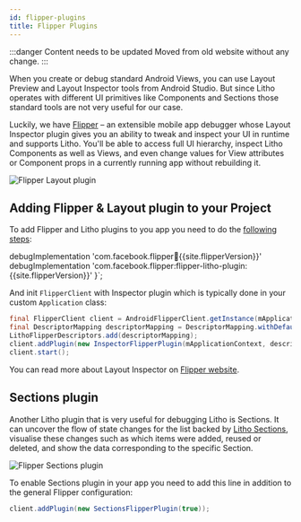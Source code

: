 ```yaml
---
id: flipper-plugins
title: Flipper Plugins
---
```


:::danger Content needs to be updated
Moved from old website without any change.
:::


When you create or debug standard Android Views, you can use Layout Preview and Layout Inspector tools from Android Studio. But since Litho operates with different UI primitives like Components and Sections those standard tools are not very useful for our  case.

Luckily, we have [Flipper](https://fbflipper.com) – an extensible mobile app debugger whose Layout Inspector plugin gives you an ability to tweak and inspect your UI in runtime and supports Litho. You'll be able to access full UI hierarchy, inspect Litho Components as well as Views, and even change values for View attributes or Component props in a currently running app without rebuilding it.

![Flipper Layout plugin](/images/flipper-layout-plugin.png)

## Adding Flipper & Layout plugin to your Project

To add Flipper and Litho plugins to you app you need to do the [following steps](https://fbflipper.com/docs/setup/layout-plugin):

  debugImplementation 'com.facebook.flipper:flipper:{{site.flipperVersion}}'
  debugImplementation 'com.facebook.flipper:flipper-litho-plugin:{{site.flipperVersion}}'
}`;

<VersionedCodeBlock language="groovy" code={flipperDependencies} />

And init `FlipperClient` with Inspector plugin which is typically done in your custom `Application` class:

```java
final FlipperClient client = AndroidFlipperClient.getInstance(mApplicationContext);
final DescriptorMapping descriptorMapping = DescriptorMapping.withDefaults();
LithoFlipperDescriptors.add(descriptorMapping);
client.addPlugin(new InspectorFlipperPlugin(mApplicationContext, descriptorMapping));
client.start();
```

You can read more about Layout Inspector on [Flipper website](https://fbflipper.com/docs/features/layout-plugin).

## Sections plugin

Another Litho plugin that is very useful for debugging Litho is Sections. It can uncover the flow of state changes for the list backed by [Litho Sections](/docs/sections/start), visualise these changes such as which items were added, reused or deleted, and show the data corresponding to the specific Section.

![Flipper Sections plugin](/images/flipper-sections-plugin.png)

To enable Sections plugin in your app you need to add this line in addition to the general Flipper configuration:

```java
client.addPlugin(new SectionsFlipperPlugin(true));
```
